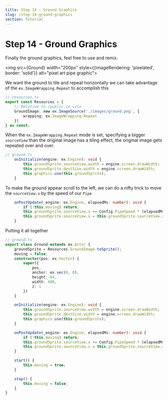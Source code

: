```yaml
---
title: Step 14 - Ground Graphics
slug: /step-14-ground-graphics
section: Tutorial
---
```




# Step 14 - Ground Graphics

Finally the ground graphics, feel free to use and remix.

<img src={Ground} width="200px" style={{imageRendering: 'pixelated', border: 'solid'}} alt="pixel art pipe graphic"></img>

We want the ground to tile and repeat horizontally we can take advantage of the `ex.ImageWrapping.Repeat` to accomplish this

```typescript
// resources.ts
export const Resources = {
    // Relative to /public in vite
    GroundImage: new ex.ImageSource('./images/ground.png', {
        wrapping: ex.ImageWrapping.Repeat
    })
} as const;
```

When the `ex.ImageWrapping.Repeat` mode is set, specifying a bigger `sourceView` than the original image has a tiling effect, the original image gets repeated over and over.

```typescript
// ground.ts
    onInitialize(engine: ex.Engine): void {
        this.groundSprite.sourceView.width = engine.screen.drawWidth;
        this.groundSprite.destSize.width = engine.screen.drawWidth;
        this.graphics.use(this.groundSprite);
    }
```

To make the ground appear scroll to the left, we can do a nifty trick to move the `sourceView.x` by the speed of our `Pipe`

```typescript
    onPostUpdate(_engine: ex.Engine, elapsedMs: number): void {
        if (!this.moving) return;
        this.groundSprite.sourceView.x += Config.PipeSpeed * (elapsedMs / 1000);
        this.groundSprite.sourceView.x = this.groundSprite.sourceView.x % Resources.GroundImage.width;
    }
```

Putting it all together

```typescript
// ground.ts
export class Ground extends ex.Actor {
    groundSprite = Resources.GroundImage.toSprite();
    moving = false;
    constructor(pos: ex.Vector) {
        super({
            pos,
            anchor: ex.vec(0, 0),
            height: 64,
            width: 400,
            z: 1
        })
    }

    onInitialize(engine: ex.Engine): void {
        this.groundSprite.sourceView.width = engine.screen.drawWidth;
        this.groundSprite.destSize.width = engine.screen.drawWidth;
        this.graphics.use(this.groundSprite);
    }

    onPostUpdate(_engine: ex.Engine, elapsedMs: number): void {
        if (!this.moving) return;
        this.groundSprite.sourceView.x += Config.PipeSpeed * (elapsedMs / 1000);
        this.groundSprite.sourceView.x = this.groundSprite.sourceView.x % Resources.GroundImage.width;
    }

    start() {
        this.moving = true;
    }

    stop() {
        this.moving = false;
    }
}
```
